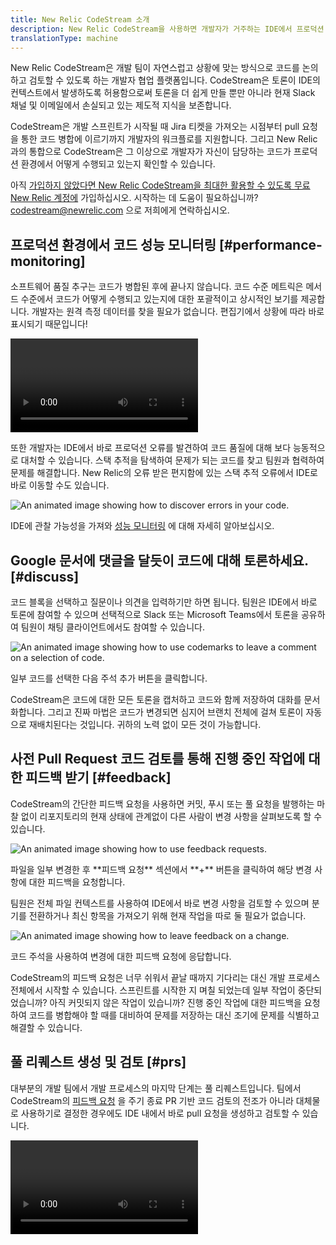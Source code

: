 ```yaml
---
title: New Relic CodeStream 소개
description: New Relic CodeStream을 사용하면 개발자가 거주하는 IDE에서 프로덕션 원격 측정 및 협업 도구에 액세스할 수 있습니다.
translationType: machine
---
```








New Relic CodeStream은 개발 팀이 자연스럽고 상황에 맞는 방식으로 코드를 논의하고 검토할 수 있도록 하는 개발자 협업 플랫폼입니다. CodeStream은 토론이 IDE의 컨텍스트에서 발생하도록 허용함으로써 토론을 더 쉽게 만들 뿐만 아니라 현재 Slack 채널 및 이메일에서 손실되고 있는 제도적 지식을 보존합니다.

CodeStream은 개발 스프린트가 시작될 때 Jira 티켓을 가져오는 시점부터 pull 요청을 통한 코드 병합에 이르기까지 개발자의 워크플로를 지원합니다. 그리고 New Relic과의 통합으로 CodeStream은 그 이상으로 개발자가 자신이 담당하는 코드가 프로덕션 환경에서 어떻게 수행되고 있는지 확인할 수 있습니다.

아직 [가입하지 않았다면 New Relic CodeStream을 최대한 활용할 수 있도록 무료 New Relic 계정에](https://newrelic.com/signup) 가입하십시오. 시작하는 데 도움이 필요하십니까? [codestream@newrelic.com](mailto:codestream@newrelic.com) 으로 저희에게 연락하십시오.

## 프로덕션 환경에서 코드 성능 모니터링 [#performance-monitoring]

소프트웨어 품질 추구는 코드가 병합된 후에 끝나지 않습니다. 코드 수준 메트릭은 메서드 수준에서 코드가 어떻게 수행되고 있는지에 대한 포괄적이고 상시적인 보기를 제공합니다. 개발자는 원격 측정 데이터를 찾을 필요가 없습니다. 편집기에서 상황에 따라 바로 표시되기 때문입니다!

<Video
  type="wistia"
  id="kxnhzk7gmr"
/>

또한 개발자는 IDE에서 바로 프로덕션 오류를 발견하여 코드 품질에 대해 보다 능동적으로 대처할 수 있습니다. 스택 추적을 탐색하여 문제가 되는 코드를 찾고 팀원과 협력하여 문제를 해결합니다. New Relic의 오류 받은 편지함에 있는 스택 추적 오류에서 IDE로 바로 이동할 수도 있습니다.

<img
  title="Discovering errors in your IDE."
  alt="An animated image showing how to discover errors in your code."
  src={codestreamErrorCommentAnimation}
/>

IDE에 관찰 가능성을 가져와 [성능 모니터링](/docs/codestream/how-use-codestream/performance-monitoring) 에 대해 자세히 알아보십시오.

## Google 문서에 댓글을 달듯이 코드에 대해 토론하세요. [#discuss]

코드 블록을 선택하고 질문이나 의견을 입력하기만 하면 됩니다. 팀원은 IDE에서 바로 토론에 참여할 수 있으며 선택적으로 Slack 또는 Microsoft Teams에서 토론을 공유하여 팀원이 채팅 클라이언트에서도 참여할 수 있습니다.

<img
  title="How to use codemarks to leave a comment on a selection of code."
  alt="An animated image showing how to use codemarks to leave a comment on a selection of code."
  src={codestreamDiscussCodeAnimation}
/>

<figcaption>
  일부 코드를 선택한 다음 주석 추가 버튼을 클릭합니다.
</figcaption>

CodeStream은 코드에 대한 모든 토론을 캡처하고 코드와 함께 저장하여 대화를 문서화합니다. 그리고 진짜 마법은 코드가 변경되면 심지어 브랜치 전체에 걸쳐 토론이 자동으로 재배치된다는 것입니다. 귀하의 노력 없이 모든 것이 가능합니다.

## 사전 Pull Request 코드 검토를 통해 진행 중인 작업에 대한 피드백 받기 [#feedback]

CodeStream의 간단한 피드백 요청을 사용하면 커밋, 푸시 또는 풀 요청을 발행하는 마찰 없이 리포지토리의 현재 상태에 관계없이 다른 사람이 변경 사항을 살펴보도록 할 수 있습니다.

<img
  title="How to use feedback requests."
  alt="An animated image showing how to use feedback requests."
  src={codestreamFeedbackRequestAnimation}
/>

<figcaption>
  파일을 일부 변경한 후 **피드백 요청** 섹션에서 **+** 버튼을 클릭하여 해당 변경 사항에 대한 피드백을 요청합니다.
</figcaption>

팀원은 전체 파일 컨텍스트를 사용하여 IDE에서 바로 변경 사항을 검토할 수 있으며 분기를 전환하거나 최신 항목을 가져오기 위해 현재 작업을 따로 둘 필요가 없습니다.

<img
  title="How to leave feedback."
  alt="An animated image showing how to leave feedback on a change."
  src={codestreamChangeFeedbackRequestAnimation}
/>

<figcaption>
  코드 주석을 사용하여 변경에 대한 피드백 요청에 응답합니다.
</figcaption>

CodeStream의 피드백 요청은 너무 쉬워서 끝날 때까지 기다리는 대신 개발 프로세스 전체에서 시작할 수 있습니다. 스프린트를 시작한 지 며칠 되었는데 일부 작업이 중단되었습니까? 아직 커밋되지 않은 작업이 있습니까? 진행 중인 작업에 대한 피드백을 요청하여 코드를 병합해야 할 때를 대비하여 문제를 저장하는 대신 조기에 문제를 식별하고 해결할 수 있습니다.

## 풀 리퀘스트 생성 및 검토 [#prs]

대부분의 개발 팀에서 개발 프로세스의 마지막 단계는 풀 리퀘스트입니다. 팀에서 CodeStream의 [피드백 요청](/docs/codestream/how-use-codestream/request-feedback) 을 주기 종료 PR 기반 코드 검토의 전조가 아니라 대체물로 사용하기로 결정한 경우에도 IDE 내에서 바로 pull 요청을 생성하고 검토할 수 있습니다.

<Video
  type="wistia"
  id="pn2dtmjtck"
/>